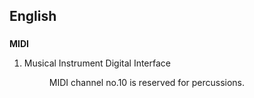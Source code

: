 {{see|midi|Midi}}

==English==
==={{initialism}}===
'''MIDI'''

#Musical Instrument Digital Interface
#: MIDI channel no.10 is reserved for percussions. <!-- what about all the others then -->